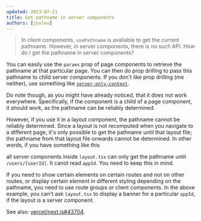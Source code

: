 ```yaml
---
updated: 2023-07-21
title: Get pathname in server components
authors: [joulev]
---
```



> In client components, `usePathname` is available to get the current pathname. However, in server components, there is no such API. How do I get the pathname in server components?

You can easily use the `params` prop of page components to retrieve the pathname at that particular page. You can then do prop drilling to pass this pathname to child server components. If you don't like prop drilling (me neither), use something like [`server-only-context`](https://github.com/manvalls/server-only-context).

Do note though, as you might have already noticed, that it does not work everywhere. Specifically, if the component is a child of a page component, it should work, as the pathname can be reliably determined.

However, if you use it in a layout component, the pathname cannot be reliably determined. Since a layout is not recomputed when you navigate to a different page, it's only possible to get the pathname until that layout file; the pathname from that layout file onwards cannot be determined. In other words, if you have something like this

<Files>
  <Folder name="app" defaultOpen>
    <Folder name="users" defaultOpen>
      <Folder name="[userId]" defaultOpen>
        <File name="layout.tsx" />
        <Folder name="[appId]" defaultOpen>
          <File name="page.tsx" />
        </Folder>
      </Folder>
    </Folder>
  </Folder>
</Files>

all server components inside `layout.tsx` can only get the pathname until `/users/[userId]`. It canot read `appId`. You need to keep this in mind.

If you need to show certain elements on certain routes and not on other routes, or display certain element in different styling depending on the pathname, you need to use route groups or client components. In the above example, you can't ask `layout.tsx` to display a banner for a particular `appId`, if the layout is a server component.

See also: [vercel/next.js#43704](https://github.com/vercel/next.js/issues/43704).
